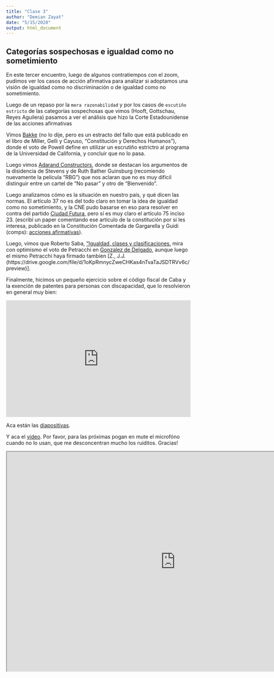 ```yaml
---
title: "Clase 3"
author: "Demian Zayat"
date: "5/15/2020"
output: html_document
---
```


## Categorías sospechosas e igualdad como no sometimiento

En este tercer encuentro, luego de algunos contratiempos con el zoom, pudimos ver los casos de acción afirmativa para analizar si adoptamos una visión de igualdad como no discriminación o de igualdad como no sometimiento.

Luego de un repaso por la `mera razonabilidad` y por los casos de `escutiño estricto` de las categorías sospechosas que vimos (Hooft, Gottschau, Reyes Aguilera) pasamos a ver el análisis que hizo la Corte Estadounidense de las acciones afirmativas

Vimos [Bakke](https://drive.google.com/file/d/11xQne4CyciNUGwbvsbPmhuMzpbXe1pwI/preview) (no lo dije, pero es un estracto del fallo que está publicado en el libro de Miller, Gelli y Cayuso, "Constitución y Derechos Humanos"), donde el voto de Powell define en utilizar un escrutiño estrictro al programa de la Universidad de California, y concluir que no lo pasa. 

Luego vimos [Adarand Constructors](https://drive.google.com/file/d/1S26hiS0r79OTCIL-fhSnrpIMjU_tozKp/preview), donde se destacan los argumentos de la disidencia de Stevens y de Ruth Bather Guinsburg (recomiendo nuevamente la pelicula "RBG") que nos aclaran que no es muy dificil distinguir entre un cartel de "No pasar" y otro de "Bienvenido".

Luego analizamos cómo es la situación en nuestro país, y qué dicen las normas. El artículo 37 no es del todo claro en tomar la idea de igualdad como no sometimiento, y la CNE pudo basarse en eso para resolver en contra del partido [Ciudad Futura](https://drive.google.com/file/d/17ahXbshe4DBpdPJLECFGaRE3OSzinDJY/preview), pero sí es muy claro el artículo 75 inciso 23. (escribí un paper comentando ese artículo de la constitución por si les interesa, publicado en la Constitución Comentada de Gargarella y Guidi (comps): [acciones afirmativas](https://drive.google.com/file/d/0B50ljTnhr79kZmpueXRJMnU1SlE/view?usp=sharing)).

Luego, vimos que Roberto Saba, [“Igualdad, clases y clasificaciones. ](https://drive.google.com/open?id=0B50ljTnhr79kZ2NUUlc2YUJIUFU) mira con optimismo el voto de Petracchi en [Gonzalez de Delgado](https://drive.google.com/file/d/1xpc1IjyMT1x-b3mj0l2Jukxir-4Qe5fS/preview), aunque luego el mismo Petracchi haya firmado tambien [Z., J.J.(https://drive.google.com/file/d/1oKpRmnycZweCHKas4nTvaTaJSDTRVv6c/preview)].

Finalmente, hicimos un pequeño ejercicio sobre el código fiscal de Caba y la exención de patentes para personas con discapacidad, que lo resolvieron en general muy bien:

<div style='position: relative; padding-bottom: 56.25%; padding-top: 35px; height: 0; overflow: hidden;'><iframe sandbox='allow-scripts allow-same-origin' allowfullscreen='true' allowtransparency='true' frameborder='0' height='315' src='https://www.mentimeter.com/embed/12856ce850dcf84ed76b3dc4657404d8/87e4100f7371' style='position: absolute; top: 0; left: 0; width: 100%; height: 100%;' width='420'></iframe></div>


Aca están las [diapositivas](https://cursoinadiclase3.netlify.app/).


Y aca el [video](https://drive.google.com/open?id=1MlvmW7lZrtvSVDe4oweTvF1aygWJ7zPR). Por favor, para las próximas pogan en mute el microfóno cuando no lo usan, que me desconcentran mucho los ruiditos. Gracias!


<iframe src="https://drive.google.com/file/d/1MlvmW7lZrtvSVDe4oweTvF1aygWJ7zPR/preview" width="920" height="600"></iframe>



